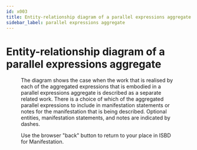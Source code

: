 ```yaml
---
id: x003
title: Entity-relationship diagram of a parallel expressions aggregate
sidebar_label: parallel expressions aggregate
---
```


# Entity-relationship diagram of a parallel expressions aggregate

<Figure 
  src="/img/x003.png" 
  alt="Entity-relationship diagram of a parallel expressions aggregate"
  caption="Entity-relationship diagram of a parallel expressions aggregate."
/>

The diagram shows the case when the work that is realised by each of the aggregated expressions that is embodied in a parallel expressions aggregate is described as a separate related work. There is a choice of which of the aggregated parallel expressions to include in manifestation statements or notes for the manifestation that is being described. Optional entities, manifestation statements, and notes are indicated by dashes.

<div className="guid">
  <p>Use the browser "back" button to return to your place in ISBD for Manifestation.</p>
</div>
